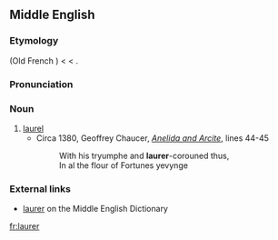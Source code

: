 ==Middle English==
{{rfc|lang=en}}

===Etymology===
{{bor|enm|xno|lorer}} (Old French {{m|fro|lorier}}) < {{der|enm|VL.|*laurarius}} < {{der|enm|la|laurus}}.

===Pronunciation===
{{rfp|lang=enm}}

===Noun===
{{enm-noun}}

# [[laurel]]
#* Circa 1380, Geoffrey Chaucer, ''[[w:Anelida and Arcite|Anelida and Arcite]]'', lines 44-45
#*: With his tryumphe and '''laurer'''-corouned thus,
#*: In al the flour of Fortunes yevynge

===External links===
* [http://quod.lib.umich.edu/cgi/m/mec/med-idx?type=id&id=MED24868 laurer] on the Middle English Dictionary

[[fr:laurer]]